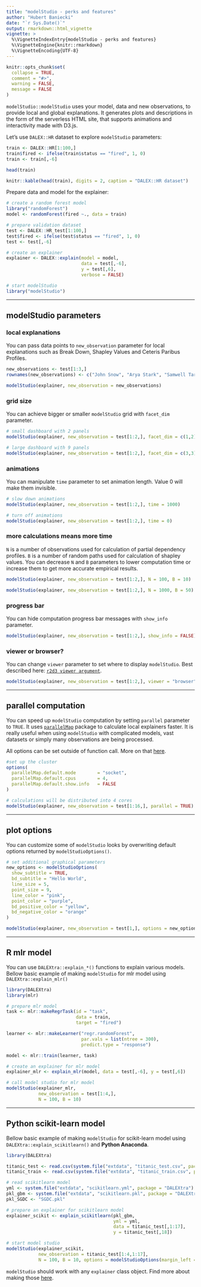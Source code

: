 ---
title: "modelStudio - perks and features"
author: "Hubert Baniecki"
date: "`r Sys.Date()`"
output: rmarkdown::html_vignette
vignette: >
  %\VignetteIndexEntry{modelStudio - perks and features}
  %\VignetteEngine{knitr::rmarkdown}
  %\VignetteEncoding{UTF-8}
---

```{r setup, include = FALSE}
knitr::opts_chunk$set(
  collapse = TRUE,
  comment = "#>",
  warning = FALSE,
  message = FALSE
)
```

`modelStudio::modelStudio` uses your model, data and new observations, to provide local
and global explanations. It generates plots and descriptions in the form
of the serverless HTML site, that supports animations and interactivity made with D3.js.

Let's use `DALEX::HR` dataset to explore `modelStudio` parameters:

```{r results="hide"}
train <- DALEX::HR[1:100,]
train$fired <- ifelse(train$status == "fired", 1, 0)
train <- train[,-6]

head(train)
```

```{r echo = FALSE, fig.align='center'}
knitr::kable(head(train), digits = 2, caption = "DALEX::HR dataset")
```

Prepare data and model for the explainer:

```{r results="hide", eval = FALSE}
# create a random forest model
library("randomForest")
model <- randomForest(fired ~., data = train)

# prepare validation dataset
test <- DALEX::HR_test[1:100,]
test$fired <- ifelse(test$status == "fired", 1, 0)
test <- test[,-6]

# create an explainer
explainer <- DALEX::explain(model = model,
                            data = test[,-6],
                            y = test[,6],
                            verbose = FALSE)

# start modelStudio
library("modelStudio")
```

-------------------------------------------------------------------

## modelStudio parameters

### local explanations

You can pass data points to `new_observation` parameter for local explanations
such as Break Down, Shapley Values and Ceteris Paribus Profiles.

```{r eval = FALSE}
new_observations <- test[1:3,]
rownames(new_observations) <- c("John Snow", "Arya Stark", "Samwell Tarly")

modelStudio(explainer, new_observation = new_observations)
```

### grid size

You can achieve bigger or smaller `modelStudio` grid with `facet_dim` parameter.

```{r eval = FALSE}
# small dashboard with 2 panels
modelStudio(explainer, new_observation = test[1:2,], facet_dim = c(1,2))

# large dashboard with 9 panels
modelStudio(explainer, new_observation = test[1:2,], facet_dim = c(3,3))
```

### animations

You can manipulate `time` parameter to set animation length. Value 0 will make 
them invisible.

```{r eval = FALSE}
# slow down animations
modelStudio(explainer, new_observation = test[1:2,], time = 1000)

# turn off animations
modelStudio(explainer, new_observation = test[1:2,], time = 0)
```

### more calculations means more time

`N` is a number of observations used for calculation of partial dependency profiles.
`B` is a number of random paths used for calculation of shapley values.
You can decrease `N` and `B` parameters to lower computation time or increase
them to get more accurate empirical results.

```{r eval = FALSE}
modelStudio(explainer, new_observation = test[1:2,], N = 100, B = 10)

modelStudio(explainer, new_observation = test[1:2,], N = 1000, B = 50)
```

### progress bar

You can hide computation progress bar messages with `show_info` parameter.

```{r eval = FALSE}
modelStudio(explainer, new_observation = test[1:2,], show_info = FALSE)
```

### viewer or browser?

You can change `viewer` parameter to set where to display `modelStudio`. Best described here: [`r2d3 viewer argument`](https://rstudio.github.io/r2d3/articles/visualization_options.html#viewer).

```{r eval = FALSE}
modelStudio(explainer, new_observation = test[1:2,], viewer = "browser")
```

-------------------------------------------------------------------

## parallel computation

You can speed up `modelStudio` computation by setting `parallel` parameter to `TRUE`. 
It uses [`parallelMap`](https://www.rdocumentation.org/packages/parallelMap) package
to calculate local explainers faster. It is really useful when using `modelStudio` with
complicated models, vast datasets or simply many observations are being processed. 

All options can be set outside of function call.
More on that [here](https://github.com/berndbischl/parallelMap#being-lazy-configuration).

```{r eval = FALSE}
#set up the cluster 
options(
  parallelMap.default.mode        = "socket",
  parallelMap.default.cpus        = 4,
  parallelMap.default.show.info   = FALSE
)

# calculations will be distributed into 4 cores
modelStudio(explainer, new_observation = test[1:16,], parallel = TRUE)
```

--------------------------------------------------------------------

## plot options

You can customize some of `modelStudio` looks by overwriting default options returned
by `modelStudioOptions()`.

```{r eval = FALSE}
# set additional graphical parameters
new_options <- modelStudioOptions(
  show_subtitle = TRUE,
  bd_subtitle = "Hello World",
  line_size = 5,
  point_size = 9,
  line_color = "pink",
  point_color = "purple",
  bd_positive_color = "yellow",
  bd_negative_color = "orange" 
)

modelStudio(explainer, new_observation = test[1,], options = new_options)
```

-------------------------------------------------------------------

## R mlr model 

You can use `DALEXtra::explain_*()` functions to explain various models.
Bellow basic example of making `modelStudio` for mlr model using `DALEXtra::explain_mlr()`

```{r eval = FALSE}
library(DALEXtra)
library(mlr)

# prepare mlr model
task <- mlr::makeRegrTask(id = "task",
                          data = train,
                          target = "fired")

learner <- mlr::makeLearner("regr.randomForest",
                            par.vals = list(ntree = 300),
                            predict.type = "response")

model <- mlr::train(learner, task)

# create an explainer for mlr model
explainer_mlr <- explain_mlr(model, data = test[,-6], y = test[,6])

# call model studio for mlr model
modelStudio(explainer_mlr,
            new_observation = test[1:4,],
            N = 100, B = 10)
```

-------------------------------------------------------------------

## Python scikit-learn model

Bellow basic example of making `modelStudio` for scikit-learn model using `DALEXtra::explain_scikitlearn()`
and **Python Anaconda**.

```{r eval = FALSE}
library(DALEXtra)

titanic_test <- read.csv(system.file("extdata", "titanic_test.csv", package = "DALEXtra")) 
titanic_train <- read.csv(system.file("extdata", "titanic_train.csv", package = "DALEXtra"))

# read scikitlearn model
yml <- system.file("extdata", "scikitlearn.yml", package = "DALEXtra")
pkl_gbm <- system.file("extdata", "scikitlearn.pkl", package = "DALEXtra")
pkl_SGDC <- "SGDC.pkl"

# prepare an explainer for scikitlearn model
explainer_scikit <- explain_scikitlearn(pkl_gbm,
                                        yml = yml,
                                        data = titanic_test[,1:17],
                                        y = titanic_test[,18])

# start model studio
modelStudio(explainer_scikit,
            new_observation = titanic_test[1:4,1:17],
            N = 100, B = 10, options = modelStudioOptions(margin_left = 160))
```

`modelStudio` should work with any `explainer` class object. Find more about 
making those [here](https://modeloriented.github.io/DALEXtra/reference/).
